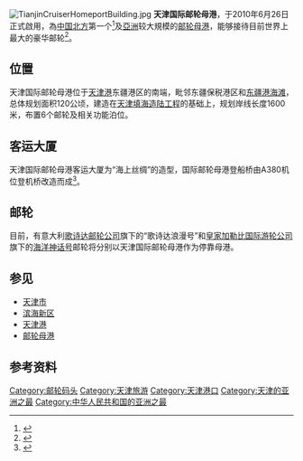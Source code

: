 {{refimprove|time=2020-04-24T06:31:56+00:00}}
[[File:TianjinCruiserHomeportBuilding.jpg|thumb]]
'''天津国际邮轮母港'''，于2010年6月26日正式啟用，為[[中国北方|中国北方]]第一个<ref>{{cite web|url=http://roll.sohu.com/20110616/n310393094.shtml|title=青岛成为国内新国际邮轮母港|publisher=搜狐网|accessdate=2011-06-20|archive-date=2014-05-02|archive-url=https://web.archive.org/web/20140502004058/http://roll.sohu.com/20110616/n310393094.shtml|dead-url=no}}</ref>及[[亞洲|亞洲]]较大規模的[[邮轮母港|邮轮母港]]，能够接待目前世界上最大的豪华邮轮<ref>{{Cite web |url=http://news.enorth.com.cn/system/2010/06/26/004798107.shtml |title=天津国际邮轮母港正式开港 |access-date=2010-06-27 |archive-date=2014-02-01 |archive-url=https://web.archive.org/web/20140201204447/http://news.enorth.com.cn/system/2010/06/26/004798107.shtml |dead-url=no }}</ref>。

== 位置 ==
天津国际邮轮母港位于[[天津港|天津港]]东疆港区的南端，毗邻东疆保税港区和[[东疆港海滨浴场|东疆港海滩]]，总体规划面积120公顷，建造在[[天津填海造陆工程|天津填海造陆工程]]的基础上，规划岸线长度1600米，布置6个邮轮及相关功能泊位。

== 客运大厦 ==
天津国际邮轮母港客运大厦为“海上丝绸”的造型，国际邮轮母港登船桥由A380机位登机桥改造而成<ref>{{Cite web |url=http://news.enorth.com.cn/system/2010/06/18/004781729.shtml |title=国际邮轮母港登船桥由A380机位登机桥改造而成 |access-date=2010-06-27 |archive-date=2020-07-04 |archive-url=https://web.archive.org/web/20200704105851/http://news.enorth.com.cn/system/2010/06/18/004781729.shtml |dead-url=no }}</ref>。

== 邮轮 ==
目前，有意大利[[歌诗达邮轮公司|歌诗达邮轮公司]]旗下的“歌诗达浪漫号”和[[皇家加勒比國際遊輪|皇家加勒比国际游轮公司]]旗下的[[海洋神话号|海洋神话号]]邮轮将分别以天津国际邮轮母港作为停靠母港。

== 参见 ==
*[[天津市|天津市]]
*[[滨海新区|滨海新区]]
*[[天津港|天津港]]
*[[邮轮母港|邮轮母港]]

==参考资料==
{{Reflist}}

[[Category:邮轮码头|Category:邮轮码头]]
[[Category:天津旅游|Category:天津旅游]]
[[Category:天津港口|Category:天津港口]]
[[Category:天津的亚洲之最|Category:天津的亚洲之最]]
[[Category:中华人民共和国的亚洲之最|Category:中华人民共和国的亚洲之最]]